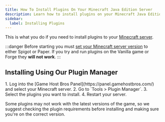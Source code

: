 ---
title: How To Install Plugins On Your Minecraft Java Edition Server
description: Learn how to install plugins on your Minecraft Java Edition Server
sidebar:
  label: Installing Plugins
---

This is what you do if you need to install plugins to your [Minecraft server](https://www.gamehostbros.com/minecraft-server-hosting/).

:::danger
Before starting you must [set your Minecraft server version](/games/minecraft/changing-versions/) to either Spigot or Paper. If you try and run plugins on the Vanilla game or Forge they **will not work**.
:::

## Installing Using Our Plugin Manager

<Steps>
  1. Log into the [Game Host Bros Panel](https://panel.gamehostbros.com/) and select your Minecraft server.
  2. Go to `Tools > Plugin Manager`.
  3. Select the plugins you want to install.
  4. Restart your server.
</Steps>

Some plugins may not work with the latest versions of the game, so we suggest checking the plugin requirements before installing and making sure you're on the correct version.